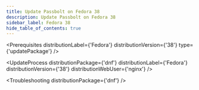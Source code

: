 ```yaml
---
title: Update Passbolt on Fedora 38
description: Update Passbolt on Fedora 38
sidebar_label: Fedora 38
hide_table_of_contents: true
---
```



<Prerequisites
  distributionLabel={'Fedora'}
  distributionVersion={'38'}
  type={'updatePackage'}
/>

<UpdateProcess 
  distributionPackage={'dnf'}
  distributionLabel={'Fedora'}
  distributionVersion={'38'} 
  distributionWebUser={'nginx'}
/>

<Troubleshooting distributionPackage={'dnf'} />

<InCaseOfIssues />
